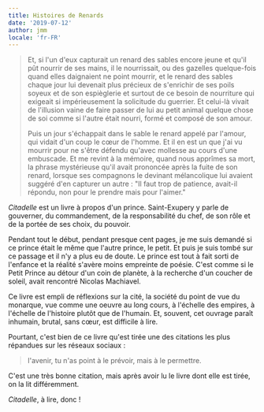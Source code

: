 ```yaml
---
title: Histoires de Renards
date: '2019-07-12'
author: jmm
locale: 'fr-FR'
---
```


> Et, si l'un d'eux capturait un renard des sables encore jeune et qu'il pût nourrir de ses mains, il le nourrissait, ou des gazelles quelque-fois quand elles daignaient ne point mourrir, et le renard des sables chaque jour lui devenait plus précieux de s'enrichir de ses poils soyeux et de son espièglerie et surtout de ce besoin de nourriture qui exigeait si impérieusement la solicitude du guerrier. Et celui-là vivait de l'illusion vaine de faire passer de lui au petit animal quelque chose de soi comme si l'autre était nourri, formé et composé de son amour.
>
> Puis un jour s'échappait dans le sable le renard appelé par l'amour, qui vidait d'un coup le cœur de l'homme. Et il en est un que j'ai vu mourrir pour ne s'être défendu qu'avec mollesse au cours d'une embuscade. Et me revint à la mémoire, quand nous apprîmes sa mort, la phrase mystérieuse qu'il avait prononcée après la fuite de son renard, lorsque ses compagnons le devinant mélancolique lui avaient suggéré d'en capturer un autre : "Il faut trop de patience, avait-il répondu, non pour le prendre mais pour l'aimer."
>

_Citadelle_ est un livre à propos d'un prince. Saint-Exupery y parle de gouverner, du commandement, de la responsabilité du chef, de son rôle et de la portée de ses choix, du pouvoir.

Pendant tout le début, pendant presque cent pages, je me suis demandé si ce prince était le même que l'autre prince, le petit. Et puis je suis tombé sur ce passage et il n'y a plus eu de doute. Le prince est tout à fait sorti de l'enfance et la réalité s'avère moins empreinte de poésie. C'est comme si le Petit Prince au détour d'un coin de planète, à la recherche d'un coucher de soleil, avait rencontré Nicolas Machiavel.

Ce livre est empli de réflexions sur la cité, la société du point de vue du monarque, vue comme une oeuvre au long cours, à l'échelle des empires, à l'échelle de l'histoire plutôt que de l'humain. Et, souvent, cet ouvrage paraît inhumain, brutal, sans cœur, est difficile à lire.

Pourtant, c'est bien de ce livre qu'est tirée une des citations les plus répandues sur les réseaux sociaux :

> l'avenir, tu n'as point à le prévoir, mais à le permettre.

C'est une très bonne citation, mais après avoir lu le livre dont elle est tirée, on la lit différemment.

_Citadelle_, à lire, donc !
